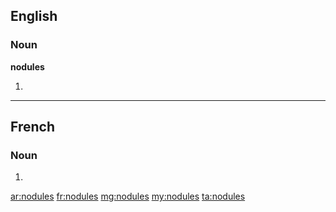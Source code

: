 ==English==

===Noun===
'''nodules'''

# {{plural of|nodule}}

----

==French==

===Noun===
{{head|fr|g=m-p}}

# {{plural of|nodule|lang=fr}}

[[ar:nodules]]
[[fr:nodules]]
[[mg:nodules]]
[[my:nodules]]
[[ta:nodules]]